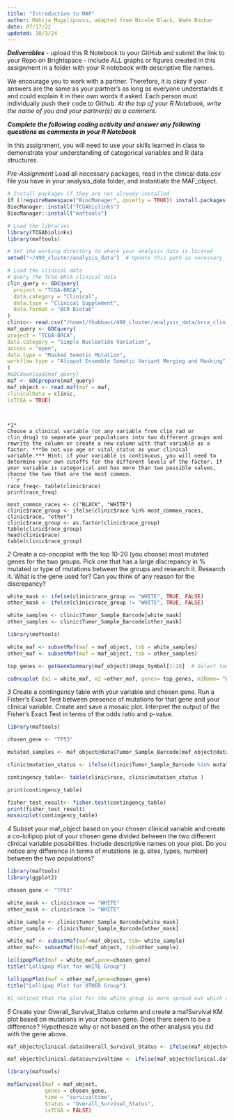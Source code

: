 ```yaml
---
title: "Introduction to MAF"
author: Mahija Mogalipuvvu, adapted from Nicole Black, Wade Boohar
date: 07/17/22
updated: 10/3/24
---
```


***Deliverables***
- upload this R Notebook to your GitHub and submit the link to your Repo on Brightspace
- include ALL graphs or figures created in this assignment in a folder with your R notebook with descriptive file names.

We encourage you to work with a partner. Therefore, it is okay if your answers are the same as your partner’s as long as everyone understands it and could explain it in their own words if asked. Each person must individually push their code to Github. *At the top of your R Notebook, write the name of you and your partner(s) as a comment.*

***Complete the following coding activity and answer any following questions as comments in your R Notebook***

In this assignment, you will need to use your skills learned in class to demonstrate your understanding of categorical variables and R data structures.

*Pre-Assignment*
Load all necessary packages, read in the clinical data.csv file you have in your analysis_data folder, and instantiate the MAF_object.
```r
# Install packages if they are not already installed
if (!requireNamespace("BiocManager", quietly = TRUE)) install.packages("BiocManager")
BiocManager::install("TCGAbiolinks")
BiocManager::install("maftools")

# Load the libraries
library(TCGAbiolinks)
library(maftools)

# Set the working directory to where your analysis_data is located
setwd("~/490_cluster/analysis_data")  # Update this path as necessary

# Load the clinical data
# Query the TCGA-BRCA clinical data
clin_query <- GDCquery(
  project = "TCGA-BRCA",
  data.category = "Clinical",
  data.type = "Clinical Supplement",
  data.format = "BCR Biotab"
)
clinic<- read.csv("/home1/fkabbani/490_cluster/analysis_data/brca_clinical_data.csv")
maf_query <- GDCquery(
project = "TCGA-BRCA",
data.category = "Simple Nucleotide Variation",
access = "open",
data.type = "Masked Somatic Mutation",
workflow.type = "Aliquot Ensemble Somatic Variant Merging and Masking"
)
#GDCdownload(maf_query)
maf <- GDCprepare(maf_query)
maf_object <- read.maf(maf = maf,
clinicalData = clinic,
isTCGA = TRUE)
```
```


*1*
Choose a clinical variable (or any variable from clin_rad or clin_drug) to separate your populations into two different groups and rewrite the column or create a new column with that variable as a factor. ***Do not use age or vital_status as your clinical variable.*** Hint: if your variable is continuous, you will need to determine your own cutoffs for the different levels of the factor. If your variable is categorical and has more than two possible values, choose the two that are the most common.
```r
race_freq<- table(clinic$race)
print(race_freq)

most_common_races <- c("BLACK", "WHITE")
clinic$race_group <- ifelse(clinic$race %in% most_common_races, clinic$race, "other")
clinic$race_group <- as.factor(clinic$race_group)
table(clinic$race_group)
head(clinic$race)
table(clinic$race_group)
```


*2*
Create a co-oncoplot with the top 10-20 (you choose) most mutated genes for the two groups. Pick one that has a large discrepancy in % mutated or type of mutations between the groups and research it. 
Research it. What is the gene used for? Can you think of any reason for the discrepancy?
```r
white_mask <- ifelse(clinic$race_group == "WHITE", TRUE, FALSE)
other_mask <- ifelse(clinic$race_group != "WHITE", TRUE, FALSE)

white_samples <- clinic$Tumor_Sample_Barcode[white_mask]
other_samples <- clinic$Tumor_Sample_Barcode[other_mask]

library(maftools)

white_maf <- subsetMaf(maf = maf_object, tsb = white_samples)
other_maf <- subsetMaf(maf = maf_object, tsb = other_samples)

top_genes <- getGeneSummary(maf_object)$Hugo_Symbol[1:20]  # Select top 20 mutated genes

coOncoplot (m1 = white_maf, m2 =other_maf, genes= top_genes, m1Name= "White", m2Name= "other")
```


*3*
Create a contingency table with your variable and chosen gene. Run a Fisher’s Exact Test between presence of mutations for that gene and your clinical variable. Create and save a mosaic plot. 
Interpret the output of the Fisher’s Exact Test in terms of the odds ratio and p-value.
```r
library(maftools)

chosen_gene <- "TP53"

mutated_samples <- maf_object@data$Tumor_Sample_Barcode[maf_object@data$Hugo_Symbol == chosen_gene]

clinic$mutation_status <- ifelse(clinic$Tumor_Sample_Barcode %in% mutated_samples, "Mutated", "Not Mutated")

contingency_table<- table(clinic$race, clinic$mutation_status )

print(contingency_table)

fisher_test_result<- fisher.test(contingency_table)
print(fisher_test_result)
mosaicplot(contingency_table)
```


*4*
Subset your maf_object based on your chosen clinical variable and create a co-lollipop plot of your chosen gene divided between the two different clinical variable possibilities. Include descriptive names on your plot.
Do you notice any difference in terms of mutations (e.g. sites, types, number) between the two populations?
```r
library(maftools)
library(ggplot2)

chosen_gene <- "TP53"

white_mask <- clinic$race == "WHITE"
other_mask <- clinic$race != "WHITE" 

white_sample <- clinic$Tumor_Sample_Barcode[white_mask]
other_sample <- clinic$Tumor_Sample_Barcode[other_mask]

white_maf <- subsetMaf(maf=maf_object, tsb= white_sample)
other_maf<- subsetMaf(maf=maf_object, tsb=other_sample)

lollipopPlot(maf = white_maf,gene=chosen_gene)
title("Lollipop Plot for WHITE Group")

lollipopPlot(maf = other_maf,gene=chosen_gene)
title("Lollipop Plot for OTHER Group")

#I noticed that the plot for the white group is more spread out which could indicate greater genetic diversity
```


*5*
Create your Overall_Survival_Status column and create a mafSurvival KM plot based on mutations in your chosen gene.
Does there seem to be a difference? Hypothesize why or not based on the other analysis you did with the gene above.
```r
maf_object@clinical.data$Overall_Survival_Status <- ifelse(maf_object@clinical.data$vital_status == "Dead", TRUE, FALSE)

maf_object@clinical.data$survivaltime <- ifelse(maf_object@clinical.data$vital_status == "Dead",maf_object@clinical.data$death_days_to,maf_object@clinical.data$last_contact_days_to)

library(maftools)

mafSurvival(maf = maf_object, 
            genes = chosen_gene, 
            time = "survivaltime", 
            Status = "Overall_Survival_Status", 
            isTCGA = FALSE)
```
